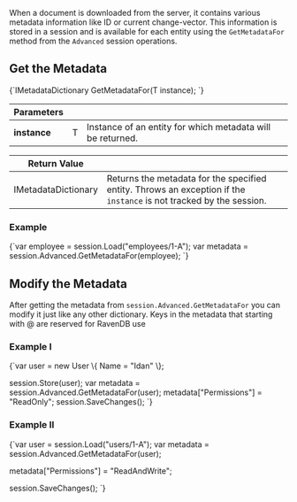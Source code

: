 
When a document is downloaded from the server, it contains various metadata information like ID or current change-vector. This information is stored in a session and is available for each entity using the `GetMetadataFor` method from the `Advanced` session operations.
## Get the Metadata

<TabItem value="get_metadata_1" label="get_metadata_1">
<CodeBlock language="csharp">
{`IMetadataDictionary GetMetadataFor<T>(T instance);
`}
</CodeBlock>
</TabItem>

| Parameters | | |
| ------------- | ------------- | ----- |
| **instance** | T | Instance of an entity for which metadata will be returned. |

| Return Value | |
| ------------- | ----- |
| IMetadataDictionary | Returns the metadata for the specified entity. Throws an exception if the `instance` is not tracked by the session. |

### Example

<TabItem value="get_metadata_2" label="get_metadata_2">
<CodeBlock language="csharp">
{`var employee = session.Load<Employee>("employees/1-A");
var metadata = session.Advanced.GetMetadataFor(employee);
`}
</CodeBlock>
</TabItem>


## Modify the Metadata
After getting the metadata from `session.Advanced.GetMetadataFor` you can modify it just like any other dictionary.
<Admonition type="note" title="">
Keys in the metadata that starting with @ are reserved for RavenDB use
</Admonition>

### Example I
<TabItem value="modify_metadata_1" label="modify_metadata_1">
<CodeBlock language="csharp">
{`var user = new User
\{
    Name = "Idan"
\};

session.Store(user);
var metadata = session.Advanced.GetMetadataFor(user);
metadata["Permissions"] = "ReadOnly";
session.SaveChanges();
`}
</CodeBlock>
</TabItem>

### Example II
<TabItem value="modify_metadata_2" label="modify_metadata_2">
<CodeBlock language="csharp">
{`var user = session.Load<User>("users/1-A");
var metadata = session.Advanced.GetMetadataFor(user);

metadata["Permissions"] = "ReadAndWrite";

session.SaveChanges();
`}
</CodeBlock>
</TabItem>


